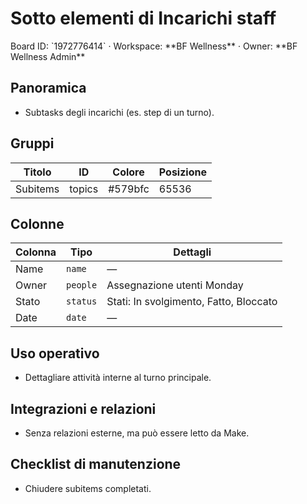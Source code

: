 # Sotto elementi di Incarichi staff

<Callout type="info">
Board ID: `1972776414` · Workspace: **BF Wellness** · Owner: **BF Wellness Admin**
</Callout>

## Panoramica

- Subtasks degli incarichi (es. step di un turno).

## Gruppi

| Titolo | ID | Colore | Posizione |
| --- | --- | --- | --- |
| Subitems | topics | #579bfc | 65536 |

## Colonne

| Colonna | Tipo | Dettagli |
| --- | --- | --- |
| Name | `name` | — |
| Owner | `people` | Assegnazione utenti Monday |
| Stato | `status` | Stati: In svolgimento, Fatto, Bloccato |
| Date | `date` | — |

## Uso operativo

- Dettagliare attività interne al turno principale.

## Integrazioni e relazioni

- Senza relazioni esterne, ma può essere letto da Make.

## Checklist di manutenzione

- Chiudere subitems completati.
